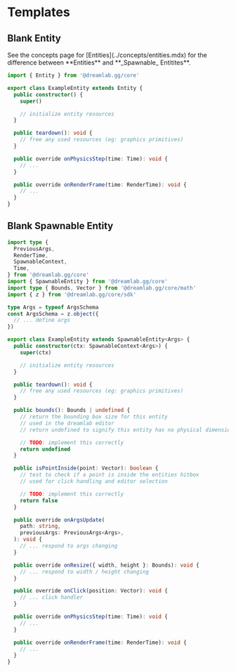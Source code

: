 
# Templates

## Blank Entity

<Callout>
  See the concepts page for [Entities](../concepts/entities.mdx) for the
  difference between **Entities** and **_Spawnable_ Entitites**.
</Callout>

```ts filename="TypeScript" showLineNumbers
import { Entity } from '@dreamlab.gg/core'

export class ExampleEntity extends Entity {
  public constructor() {
    super()

    // initialize entity resources
  }

  public teardown(): void {
    // free any used resources (eg: graphics primitives)
  }

  public override onPhysicsStep(time: Time): void {
    // ...
  }

  public override onRenderFrame(time: RenderTime): void {
    // ...
  }
}
```

## Blank Spawnable Entity

```ts filename="TypeScript" showLineNumbers
import type {
  PreviousArgs,
  RenderTime,
  SpawnableContext,
  Time,
} from '@dreamlab.gg/core'
import { SpawnableEntity } from '@dreamlab.gg/core'
import type { Bounds, Vector } from '@dreamlab.gg/core/math'
import { z } from '@dreamlab.gg/core/sdk'

type Args = typeof ArgsSchema
const ArgsSchema = z.object({
  // ... define args
})

export class ExampleEntity extends SpawnableEntity<Args> {
  public constructor(ctx: SpawnableContext<Args>) {
    super(ctx)

    // initialize entity resources
  }

  public teardown(): void {
    // free any used resources (eg: graphics primitives)
  }

  public bounds(): Bounds | undefined {
    // return the bounding box size for this entity
    // used in the dreamlab editor
    // return undefined to signify this entity has no physical dimensions

    // TODO: implement this correctly
    return undefined
  }

  public isPointInside(point: Vector): boolean {
    // test to check if a point is inside the entities hitbox
    // used for click handling and editor selection

    // TODO: implement this correctly
    return false
  }

  public override onArgsUpdate(
    path: string,
    previousArgs: PreviousArgs<Args>,
  ): void {
    // ... respond to args changing
  }

  public override onResize({ width, height }: Bounds): void {
    // ... respond to width / height changing
  }

  public override onClick(position: Vector): void {
    // ... click handler
  }

  public override onPhysicsStep(time: Time): void {
    // ...
  }

  public override onRenderFrame(time: RenderTime): void {
    // ...
  }
}
```
